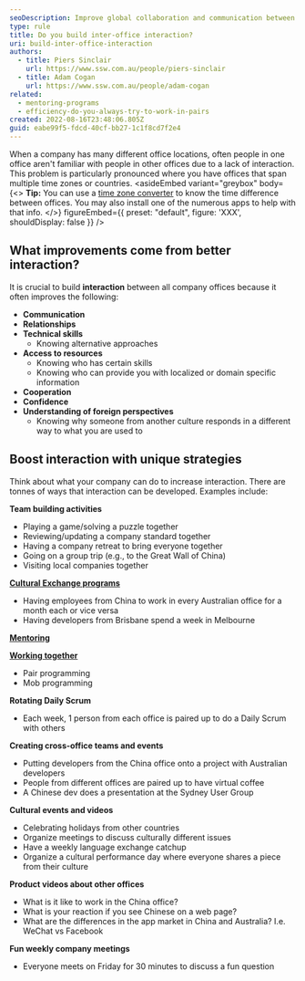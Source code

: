 ```yaml
---
seoDescription: Improve global collaboration and communication between offices across time zones or countries through team-building activities, employee exchange programs, mentoring, and cultural events.
type: rule
title: Do you build inter-office interaction?
uri: build-inter-office-interaction
authors:
  - title: Piers Sinclair
    url: https://www.ssw.com.au/people/piers-sinclair
  - title: Adam Cogan
    url: https://www.ssw.com.au/people/adam-cogan
related:
  - mentoring-programs
  - efficiency-do-you-always-try-to-work-in-pairs
created: 2022-08-16T23:48:06.805Z
guid: eabe99f5-fdcd-40cf-bb27-1c1f8cd7f2e4
---
```


When a company has many different office locations, often people in one office aren't familiar with people in other offices due to a lack of interaction. This problem is particularly pronounced where you have offices that span multiple time zones or countries.
<asideEmbed
  variant="greybox"
  body={<>
    **Tip:** You can use a [time zone converter](/collaborate-across-timezones/#use-time-zone-converter--time-difference-calculator) to know the time difference between offices. You may also install one of the numerous apps to help with that info.
  </>}
  figureEmbed={{
    preset: "default",
    figure: 'XXX',
    shouldDisplay: false
  }}
/>

## What improvements come from better interaction?

It is crucial to build **interaction** between all company offices because it often improves the following:

* **Communication**
* **Relationships**
* **Technical skills**
  * Knowing alternative approaches
* **Access to resources**
  * Knowing who has certain skills
  * Knowing who can provide you with localized or domain specific information
* **Cooperation**
* **Confidence**
* **Understanding of foreign perspectives**
  * Knowing why someone from another culture responds in a different way to what you are used to

## Boost interaction with unique strategies

Think about what your company can do to increase interaction. There are tonnes of ways that interaction can be developed. Examples include:

**Team building activities**

* Playing a game/solving a puzzle together
* Reviewing/updating a company standard together
* Having a company retreat to bring everyone together
* Going on a group trip (e.g., to the Great Wall of China)
* Visiting local companies together

**[Cultural Exchange programs](/cultural-exchange)**

* Having employees from China to work in every Australian office for a month each or vice versa
* Having developers from Brisbane spend a week in Melbourne

**[Mentoring](/mentoring-programs)**

**[Working together](/efficiency-do-you-always-try-to-work-in-pairs)**

* Pair programming
* Mob programming

**Rotating Daily Scrum**

* Each week, 1 person from each office is paired up to do a Daily Scrum with others

**Creating cross-office teams and events**

* Putting developers from the China office onto a project with Australian developers
* People from different offices are paired up to have virtual coffee
* A Chinese dev does a presentation at the Sydney User Group

**Cultural events and videos**

* Celebrating holidays from other countries
* Organize meetings to discuss culturally different issues
* Have a weekly language exchange catchup
* Organize a cultural performance day where everyone shares a piece from their culture

**Product videos about other offices**

* What is it like to work in the China office?
* What is your reaction if you see Chinese on a web page?
* What are the differences in the app market in China and Australia? I.e. WeChat vs Facebook

**Fun weekly company meetings**

* Everyone meets on Friday for 30 minutes to discuss a fun question
